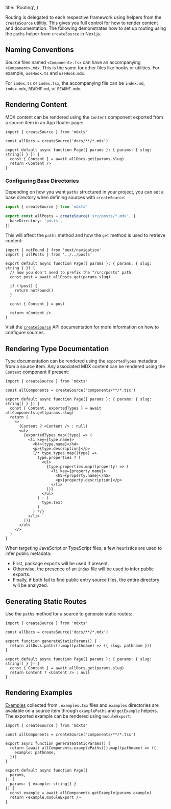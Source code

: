   title: 'Routing',
}

Routing is delegated to each respective framework using helpers from the `createSource` utilitiy. This gives you full control for how to render content and documentation. The following demonstrates how to set up routing using the `paths` helper from `createSource` in Next.js.

## Naming Conventions

Source files named `<Component>.tsx` can have an accompanying `<Component>.mdx`. This is the same for other files like hooks or utilities. For example, `useHook.ts` and `useHook.mdx`.

For `index.ts` or `index.tsx`, the accompanying file can be `index.md`, `index.mdx`, `README.md`, or `README.mdx`.

## Rendering Content

MDX content can be rendered using the `Content` component exported from a source item in an App Router page:

```tsx filename="app/blog/[slug]/01.page.tsx"
import { createSource } from 'mdxts'

const allDocs = createSource('docs/**/*.mdx')

export default async function Page({ params }: { params: { slug: string[] } }) {
  const { Content } = await allDocs.get(params.slug)
  return <Content />
}
```

### Configuring Base Directories

Depending on how you want `paths` structured in your project, you can set a base directory when defining sources with `createSource`:

```ts filename="posts.ts"
import { createSource } from 'mdxts'

export const allPosts = createSource('src/posts/*.mdx', {
  baseDirectory: 'posts',
})
```

This will affect the `paths` method and how the `get` method is used to retrieve content:

```tsx filename="app/[slug]/page.tsx"
import { notFound } from 'next/navigation'
import { allPosts } from '../../posts'

export default async function Page({ params }: { params: { slug: string } }) {
  // now you don't need to prefix the "/src/posts" path
  const post = await allPosts.get(params.slug)

  if (!post) {
    return notFound()
  }

  const { Content } = post

  return <Content />
}
```

Visit the [`createSource`](/packages/mdxts#create-source) API documentation for more information on how to configure sources.

## Rendering Type Documentation

Type documentation can be rendered using the `exportedTypes` metadata from a source item. Any associated MDX content can be rendered using the `Content` component if present:

```tsx filename="app/components/[slug]/page.tsx"
import { createSource } from 'mdxts'

const allComponents = createSource('components/**/*.tsx')

export default async function Page({ params }: { params: { slug: string[] } }) {
  const { Content, exportedTypes } = await allComponents.get(params.slug)
  return (
    <>
      {Content ? <Content /> : null}
      <ul>
        {exportedTypes.map((type) => (
          <li key={type.name}>
            <h4>{type.name}</h4>
            <p>{type.description}</p>
            {/* type.types.map((type) =>
              type.properties ? (
                <ul>
                  {type.properties.map((property) => (
                    <li key={property.name}>
                      <h5>{property.name}</h5>
                      <p>{property.description}</p>
                    </li>
                  ))}
                </ul>
              ) : (
                type.text
              )
            ) */}
          </li>
        ))}
      </ul>
    </>
  )
}
```

When targeting JavaScript or TypeScript files, a few heuristics are used to infer public metadata:

- First, package exports will be used if present.
- Otherwise, the presence of an `index` file will be used to infer public exports.
- Finally, if both fail to find public entry source files, the entire directory will be analyzed.

## Generating Static Routes

Use the `paths` method for a source to generate static routes:

```tsx filename="app/blog/[slug]/02.page.tsx" highlightedLines="5-7"
import { createSource } from 'mdxts'

const allDocs = createSource('docs/**/*.mdx')

export function generateStaticParams() {
  return allDocs.paths().map((pathname) => ({ slug: pathname }))
}

export default async function Page({ params }: { params: { slug: string[] } }) {
  const { Content } = await allDocs.get(params.slug)
  return Content ? <Content /> : null
}
```

## Rendering Examples

[Examples](examples/authoring) collected from `.examples.tsx` files and `examples` directories are available on a source item through `examplePaths` and `getExample` helpers. The exported example can be rendered using `moduleExport`:

```tsx filename="app/examples/[...example]/page.tsx"
import { createSource } from 'mdxts'

const allComponents = createSource('components/**/*.tsx')

export async function generateStaticParams() {
  return (await allComponents.examplePaths()).map((pathname) => ({
    example: pathname,
  }))
}

export default async function Page({
  params,
}: {
  params: { example: string[] }
}) {
  const example = await allComponents.getExample(params.example)
  return <example.moduleExport />
}
```
